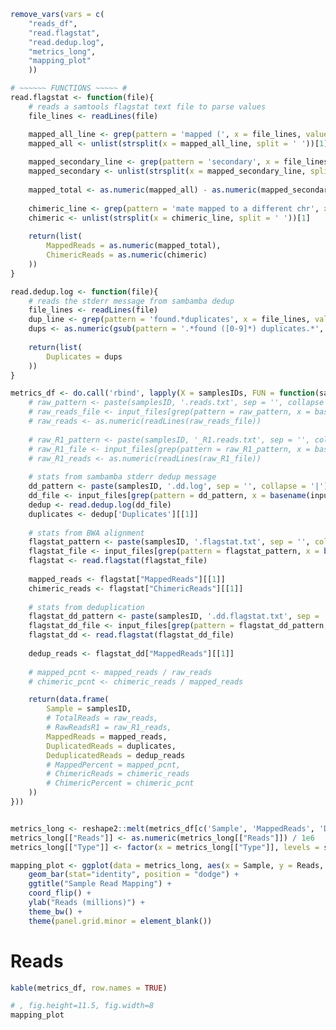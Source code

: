 ```r
remove_vars(vars = c(
    "reads_df", 
    "read.flagstat", 
    "read.dedup.log",
    "metrics_long",
    "mapping_plot"
    ))

# ~~~~~~ FUNCTIONS ~~~~~ #
read.flagstat <- function(file){
    # reads a samtools flagstat text file to parse values
    file_lines <- readLines(file)

    mapped_all_line <- grep(pattern = 'mapped (', x = file_lines, value = TRUE, fixed = TRUE)[1]
    mapped_all <- unlist(strsplit(x = mapped_all_line, split = ' '))[1]
    
    mapped_secondary_line <- grep(pattern = 'secondary', x = file_lines, value = TRUE, fixed = TRUE)[1]
    mapped_secondary <- unlist(strsplit(x = mapped_secondary_line, split = ' '))[1]
    
    mapped_total <- as.numeric(mapped_all) - as.numeric(mapped_secondary)
    
    chimeric_line <- grep(pattern = 'mate mapped to a different chr', x = file_lines, value = TRUE, fixed = TRUE)[1]
    chimeric <- unlist(strsplit(x = chimeric_line, split = ' '))[1]
    
    return(list(
        MappedReads = as.numeric(mapped_total),
        ChimericReads = as.numeric(chimeric)
    ))
}

read.dedup.log <- function(file){
    # reads the stderr message from sambamba dedup
    file_lines <- readLines(file)
    dup_line <- grep(pattern = 'found.*duplicates', x = file_lines, value = TRUE)
    dups <- as.numeric(gsub(pattern = '.*found ([0-9]*) duplicates.*', replacement = '\\1', x = dup_line))
    
    return(list(
        Duplicates = dups
    ))
}

```

```r
metrics_df <- do.call('rbind', lapply(X = samplesIDs, FUN = function(samplesID){
    # raw_pattern <- paste(samplesID, '.reads.txt', sep = '', collapse = '|')
    # raw_reads_file <- input_files[grep(pattern = raw_pattern, x = basename(input_files))]
    # raw_reads <- as.numeric(readLines(raw_reads_file))
    
    # raw_R1_pattern <- paste(samplesID, '_R1.reads.txt', sep = '', collapse = '|')
    # raw_R1_file <- input_files[grep(pattern = raw_R1_pattern, x = basename(input_files))]
    # raw_R1_reads <- as.numeric(readLines(raw_R1_file))
    
    # stats from sambamba stderr dedup message 
    dd_pattern <- paste(samplesID, '.dd.log', sep = '', collapse = '|')
    dd_file <- input_files[grep(pattern = dd_pattern, x = basename(input_files))]
    dedup <- read.dedup.log(dd_file) 
    duplicates <- dedup['Duplicates'][[1]]
    
    # stats from BWA alignment
    flagstat_pattern <- paste(samplesID, '.flagstat.txt', sep = '', collapse = '|')
    flagstat_file <- input_files[grep(pattern = flagstat_pattern, x = basename(input_files))]
    flagstat <- read.flagstat(flagstat_file)
    
    mapped_reads <- flagstat["MappedReads"][[1]]
    chimeric_reads <- flagstat["ChimericReads"][[1]]
    
    # stats from deduplication
    flagstat_dd_pattern <- paste(samplesID, '.dd.flagstat.txt', sep = '', collapse = '|')
    flagstat_dd_file <- input_files[grep(pattern = flagstat_dd_pattern, x = basename(input_files))]
    flagstat_dd <- read.flagstat(flagstat_dd_file)
    
    dedup_reads <- flagstat_dd["MappedReads"][[1]]
    
    # mapped_pcnt <- mapped_reads / raw_reads
    # chimeric_pcnt <- chimeric_reads / mapped_reads

    return(data.frame(
        Sample = samplesID, 
        # TotalReads = raw_reads,
        # RawReadsR1 = raw_R1_reads,
        MappedReads = mapped_reads,
        DuplicatedReads = duplicates,
        DeduplicatedReads = dedup_reads
        # MappedPercent = mapped_pcnt,
        # ChimericReads = chimeric_reads
        # ChimericPercent = chimeric_pcnt
    ))
}))


metrics_long <- reshape2::melt(metrics_df[c('Sample', 'MappedReads', 'DeduplicatedReads')], id.vars="Sample", variable.name="Type", value.name="Reads")
metrics_long[["Reads"]] <- as.numeric(metrics_long[["Reads"]]) / 1e6
metrics_long[["Type"]] <- factor(x = metrics_long[["Type"]], levels = sort(unique(as.character(metrics_long[["Type"]]), decreasing = TRUE)))

mapping_plot <- ggplot(data = metrics_long, aes(x = Sample, y = Reads, fill = Type)) + 
    geom_bar(stat="identity", position = "dodge") + 
    ggtitle("Sample Read Mapping") + 
    coord_flip() + 
    ylab("Reads (millions)") + 
    theme_bw() +
    theme(panel.grid.minor = element_blank())

```

# Reads

```r
kable(metrics_df, row.names = TRUE)
```

```r
# , fig.height=11.5, fig.width=8
mapping_plot
```
